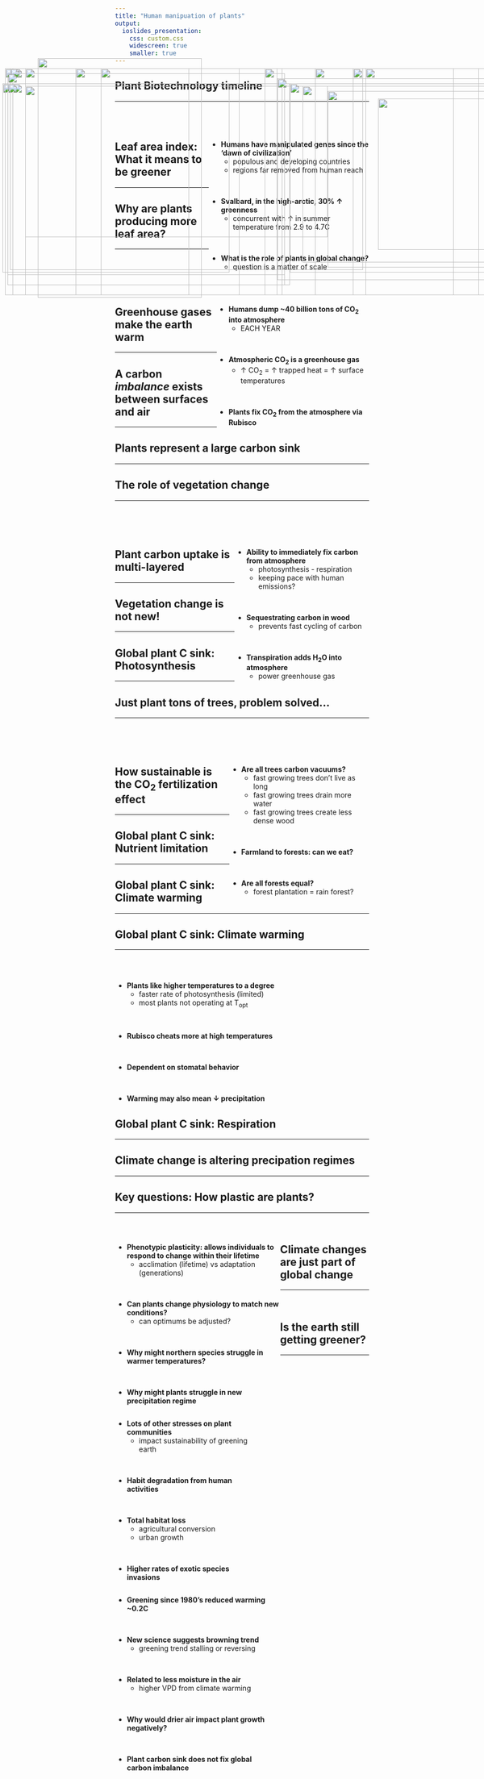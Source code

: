 ```yaml
---
title: "Human manipuation of plants"
output: 
  ioslides_presentation:
    css: custom.css
    widescreen: true
    smaller: true
---
```


## Plant Biotechnology timeline
<hr>
<br/>
<br/>

<div style="float: right; width: 63%;">

<IMG STYLE="position:absolute; TOP:190px; LEFT:25px; WIDTH:350px; HEIGHT:450px" SRC="images/greener.jpg">

* **Humans have manipulated genes since the ‘dawn of civilization’**
    + populous and developing countries
    + regions far removed from human reach

<br/>

* **Svalbard, in the high-arctic, 30% &#8593; greenness**
    + concurrent with &#8593; in summer temperature from 2.9 to 4.7C
    
<br/>

* **What is the role of plants in global change?**
    + question is a matter of scale

</div>

## Leaf area index: What it means to be greener
<hr>

<IMG STYLE="position:absolute; TOP:225px; LEFT:50px; WIDTH:600px; HEIGHT:300px" SRC="images/lai2.jpg">

<IMG STYLE="position:absolute; TOP:190px; LEFT:700px; WIDTH:250px; HEIGHT:450px" SRC="images/lai.jpg">

## Why are plants producing more leaf area?
<hr>
<br/>
<br/>
<br/>
<br/>

<IMG STYLE="position:absolute; TOP:220px; LEFT:5px; WIDTH:450px; HEIGHT:375px" SRC="images/co2mauna.png">

<div style="float: right; width: 60%;">

* **Humans dump ~40 billion tons of CO~2~ into atmosphere**
    + EACH YEAR

<br/>

* **Atmospheric CO~2~ is a greenhouse gas**
    + &#8593; CO~2~ = &#8593; trapped heat = &#8593; surface temperatures
    
<br/> 

* **Plants fix CO~2~ from the atmosphere via Rubisco**

</div>

## Greenhouse gases make the earth warm
<hr>

<IMG STYLE="position:absolute; TOP:190px; LEFT:200px; WIDTH:700px; HEIGHT:450px" SRC="images/forcing.png">

## A carbon *imbalance* exists between surfaces and air
<hr>

<IMG STYLE="position:absolute; TOP:190px; LEFT:200px; WIDTH:700px; HEIGHT:450px" SRC="images/budget.png">

## Plants represent a large carbon sink
<hr>

<IMG STYLE="position:absolute; TOP:190px; LEFT:150px; WIDTH:800px; HEIGHT:450px" SRC="images/sink.png">

## The role of vegetation change
<hr>
<br/>
<br/>
<br/>

<IMG STYLE="position:absolute; TOP:190px; LEFT:10px; WIDTH:550px; HEIGHT:450px" SRC="images/seesaw.png">

<div style="float: right; width: 53%;">

* **Ability to immediately fix carbon from atmosphere**
    + photosynthesis - respiration
    + keeping pace with human emissions?

<br/>

* **Sequestrating carbon in wood**
    + prevents fast cycling of carbon
    
<br/> 

* **Transpiration adds H~2~O into atmosphere**
    + power greenhouse gas
    
</div>

## Plant carbon uptake is multi-layered
<hr>

<IMG STYLE="position:absolute; TOP:190px; LEFT:150px; WIDTH:800px; HEIGHT:450px" SRC="images/photosyn.png">

## Vegetation change is not new!
<hr>

<IMG STYLE="position:absolute; TOP:190px; LEFT:25px; WIDTH:450px; HEIGHT:450px" SRC="images/eocene.png">

<IMG STYLE="position:absolute; TOP:190px; LEFT:525px; WIDTH:550px; HEIGHT:450px" SRC="images/miocene.png">

## Global plant C sink: Photosynthesis
<hr>

<IMG STYLE="position:absolute; TOP:220px; LEFT:25px; WIDTH:550px; HEIGHT:400px" SRC="images/responsecurve.png">

<IMG STYLE="position:absolute; TOP:235px; LEFT:650px; WIDTH:450px; HEIGHT:350px" SRC="images/CO2_effects.jpg">

## Just plant tons of trees, problem solved...
<hr>
<br/>
<br/>
<br/>

<IMG STYLE="position:absolute; TOP:170px; LEFT:75px; WIDTH:325px; HEIGHT:475px" SRC="images/trilliontrees.png">

<div style="float: right; width: 55%;">

* **Are all trees carbon vacuums?**
    + fast growing trees don't live as long
    + fast growing trees drain more water
    + fast growing trees create less dense wood

<br/>

* **Farmland to forests: can we eat?**
    
<br/> 

* **Are all forests equal?**
    + forest plantation = rain forest?
    
</div>

## How sustainable is the  CO~2~ fertilization effect
<hr>

<IMG STYLE="position:absolute; TOP:220px; LEFT:15px; WIDTH:550px; HEIGHT:400px" SRC="images/FACE.jpg">

<IMG STYLE="position:absolute; TOP:220px; LEFT:575px; WIDTH:500px; HEIGHT:375px" SRC="images/FACE2.jpg">

## Global plant C sink: Nutrient limitation
<hr>

<IMG STYLE="position:absolute; TOP:190px; LEFT:20px; WIDTH:700px; HEIGHT:400px" SRC="images/nutrient.jpg">

<IMG STYLE="position:absolute; TOP:250px; LEFT:750px; WIDTH:300px; HEIGHT:300px" SRC="images/leibig.png">
  
## Global plant C sink: Climate warming
<hr>

<IMG STYLE="position:absolute; TOP:200px; LEFT:15px; WIDTH:550px; HEIGHT:400px" SRC="images/surfacetemp.jpg">

<IMG STYLE="position:absolute; TOP:210px; LEFT:550px; WIDTH:550px; HEIGHT:400px" SRC="images/surfacetemp2.png">

## Global plant C sink: Climate warming
<hr>
<br/>
<br/>

<IMG STYLE="position:absolute; TOP:210px; LEFT:550px; WIDTH:550px; HEIGHT:400px" SRC="images/tempresponse.png">

* **Plants like higher temperatures to a degree**
    + faster rate of photosynthesis (limited)
    + most plants not operating at T~opt~

<br/>

* **Rubisco cheats more at high temperatures**

<br/>

* **Dependent on stomatal behavior**

<br/>

* **Warming may also mean &#8595; precipitation**

## Global plant C sink: Respiration
<hr>

<IMG STYLE="position:absolute; TOP:190px; LEFT:50px; WIDTH:1000px; HEIGHT:450px" SRC="images/respiration.png">
    
## Climate change is altering precipation regimes
<hr>

<IMG STYLE="position:absolute; TOP:190px; LEFT:50px; WIDTH:500px; HEIGHT:450px" SRC="images/rainchange.png">

<IMG STYLE="position:absolute; TOP:190px; LEFT:625px; WIDTH:400px; HEIGHT:450px" SRC="images/rainchange2.png">

## Key questions: How plastic are plants?
<hr>
<br/>

<div style="float: left; width: 65%;">

* **Phenotypic plasticity: allows individuals to respond to change within their lifetime**
    + acclimation (lifetime) vs adaptation (generations)

<br/>

* **Can plants change physiology to match new conditions?**
    + can optimums be adjusted? 

<br/>

* **Why might northern species struggle in warmer temperatures?**

<br/>

* **Why might plants struggle in new precipitation regime**

</div>

<IMG STYLE="position:absolute; TOP:190px; LEFT:725px; WIDTH:300px; HEIGHT:450px" SRC="images/acclimation.png">

## Climate changes are just part of global change
<hr>
<br/>

<div style="float: left; width: 55%;">

* **Lots of other stresses on plant communities**
    + impact sustainability of greening earth
    
<br/>

* **Habit degradation from human activities**

<br/>

* **Total habitat loss**
    + agricultural conversion
    + urban growth

<br/>

* **Higher rates of exotic species invasions**

</div>

<IMG STYLE="position:absolute; TOP:210px; LEFT:550px; WIDTH:500px; HEIGHT:400px" SRC="images/fire.jpg">

## Is the earth still getting greener?
<hr>
<br/>

<div style="float: left; width: 60%;">

* **Greening since 1980's reduced warming ~0.2C**

<br/>

* **New science suggests browning trend**
    + greening trend stalling or reversing

<br/>

* **Related to less moisture in the air**
    + higher VPD from climate warming

<br/>

* **Why would drier air impact plant growth negatively?**

<br/>

* **Plant carbon sink does not fix global carbon imbalance**

</div>

<IMG STYLE="position:absolute; TOP:225px; LEFT:600px; WIDTH:450px; HEIGHT:350px" SRC="images/green.jpg">
